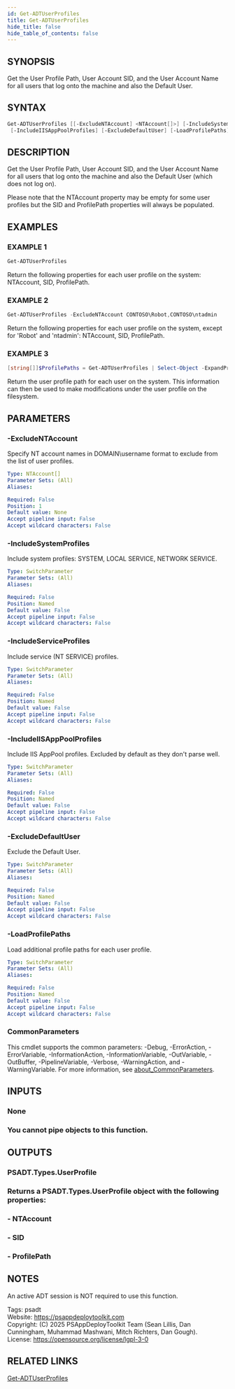 ```yaml
---
id: Get-ADTUserProfiles
title: Get-ADTUserProfiles
hide_title: false
hide_table_of_contents: false
---
```


## SYNOPSIS

Get the User Profile Path, User Account SID, and the User Account Name for all users that log onto the machine and also the Default User.

## SYNTAX

```powershell
Get-ADTUserProfiles [[-ExcludeNTAccount] <NTAccount[]>] [-IncludeSystemProfiles] [-IncludeServiceProfiles]
 [-IncludeIISAppPoolProfiles] [-ExcludeDefaultUser] [-LoadProfilePaths] [<CommonParameters>]
```

## DESCRIPTION

Get the User Profile Path, User Account SID, and the User Account Name for all users that log onto the machine and also the Default User (which does not log on).

Please note that the NTAccount property may be empty for some user profiles but the SID and ProfilePath properties will always be populated.

## EXAMPLES

### EXAMPLE 1

```powershell
Get-ADTUserProfiles
```

Return the following properties for each user profile on the system: NTAccount, SID, ProfilePath.

### EXAMPLE 2

```powershell
Get-ADTUserProfiles -ExcludeNTAccount CONTOSO\Robot,CONTOSO\ntadmin
```

Return the following properties for each user profile on the system, except for 'Robot' and 'ntadmin': NTAccount, SID, ProfilePath.

### EXAMPLE 3

```powershell
[string[]]$ProfilePaths = Get-ADTUserProfiles | Select-Object -ExpandProperty ProfilePath
```

Return the user profile path for each user on the system.
This information can then be used to make modifications under the user profile on the filesystem.

## PARAMETERS

### -ExcludeNTAccount

Specify NT account names in DOMAIN\username format to exclude from the list of user profiles.

```yaml
Type: NTAccount[]
Parameter Sets: (All)
Aliases:

Required: False
Position: 1
Default value: None
Accept pipeline input: False
Accept wildcard characters: False
```

### -IncludeSystemProfiles

Include system profiles: SYSTEM, LOCAL SERVICE, NETWORK SERVICE.

```yaml
Type: SwitchParameter
Parameter Sets: (All)
Aliases:

Required: False
Position: Named
Default value: False
Accept pipeline input: False
Accept wildcard characters: False
```

### -IncludeServiceProfiles

Include service (NT SERVICE) profiles.

```yaml
Type: SwitchParameter
Parameter Sets: (All)
Aliases:

Required: False
Position: Named
Default value: False
Accept pipeline input: False
Accept wildcard characters: False
```

### -IncludeIISAppPoolProfiles

Include IIS AppPool profiles.
Excluded by default as they don't parse well.

```yaml
Type: SwitchParameter
Parameter Sets: (All)
Aliases:

Required: False
Position: Named
Default value: False
Accept pipeline input: False
Accept wildcard characters: False
```

### -ExcludeDefaultUser

Exclude the Default User.

```yaml
Type: SwitchParameter
Parameter Sets: (All)
Aliases:

Required: False
Position: Named
Default value: False
Accept pipeline input: False
Accept wildcard characters: False
```

### -LoadProfilePaths

Load additional profile paths for each user profile.

```yaml
Type: SwitchParameter
Parameter Sets: (All)
Aliases:

Required: False
Position: Named
Default value: False
Accept pipeline input: False
Accept wildcard characters: False
```

### CommonParameters

This cmdlet supports the common parameters: -Debug, -ErrorAction, -ErrorVariable, -InformationAction, -InformationVariable, -OutVariable, -OutBuffer, -PipelineVariable, -Verbose, -WarningAction, and -WarningVariable. For more information, see [about_CommonParameters](http://go.microsoft.com/fwlink/?LinkID=113216).

## INPUTS

### None

### You cannot pipe objects to this function.
## OUTPUTS

### PSADT.Types.UserProfile

### Returns a PSADT.Types.UserProfile object with the following properties:
### - NTAccount
### - SID
### - ProfilePath
## NOTES
An active ADT session is NOT required to use this function.

Tags: psadt<br />
Website: https://psappdeploytoolkit.com<br />
Copyright: (C) 2025 PSAppDeployToolkit Team (Sean Lillis, Dan Cunningham, Muhammad Mashwani, Mitch Richters, Dan Gough).<br />
License: https://opensource.org/license/lgpl-3-0

## RELATED LINKS

[Get-ADTUserProfiles](./Get-ADTUserProfiles.mdx)
